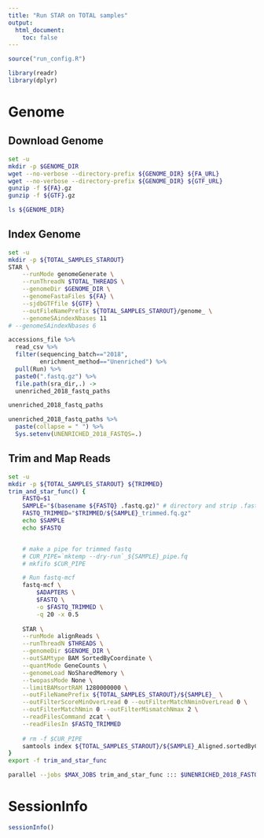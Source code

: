 ```yaml
---
title: "Run STAR on TOTAL samples"
output:
  html_document:
    toc: false
---
```


```r
source("run_config.R")

library(readr)
library(dplyr)
```

# Genome
## Download Genome
```bash
set -u
mkdir -p $GENOME_DIR
wget --no-verbose --directory-prefix ${GENOME_DIR} ${FA_URL} 
wget --no-verbose --directory-prefix ${GENOME_DIR} ${GTF_URL}
gunzip -f ${FA}.gz
gunzip -f ${GTF}.gz

ls ${GENOME_DIR}
```

## Index Genome
```bash
set -u
mkdir -p ${TOTAL_SAMPLES_STAROUT}
STAR \
    --runMode genomeGenerate \
    --runThreadN $TOTAL_THREADS \
    --genomeDir $GENOME_DIR \
    --genomeFastaFiles ${FA} \
    --sjdbGTFfile ${GTF} \
    --outFileNamePrefix ${TOTAL_SAMPLES_STAROUT}/genome_ \
    --genomeSAindexNbases 11
# --genomeSAindexNbases 6
```

```r
accessions_file %>%
  read_csv %>%
  filter(sequencing_batch=="2018", 
         enrichment_method=="Unenriched") %>%
  pull(Run) %>%
  paste0(".fastq.gz") %>%
  file.path(sra_dir,.) ->
  unenriched_2018_fastq_paths

unenriched_2018_fastq_paths

unenriched_2018_fastq_paths %>%
  paste(collapse = " ") %>%
  Sys.setenv(UNENRICHED_2018_FASTQS=.)
```

## Trim and Map Reads
```bash
set -u
mkdir -p ${TOTAL_SAMPLES_STAROUT} ${TRIMMED}
trim_and_star_func() {
    FASTQ=$1
    SAMPLE="$(basename ${FASTQ} .fastq.gz)" # directory and strip .fastq.gz file extension
    FASTQ_TRIMMED="$TRIMMED/${SAMPLE}_trimmed.fq.gz"
    echo $SAMPLE
    echo $FASTQ


    # make a pipe for trimmed fastq
    # CUR_PIPE=`mktemp --dry-run`_${SAMPLE}_pipe.fq
    # mkfifo $CUR_PIPE

    # Run fastq-mcf
    fastq-mcf \
        $ADAPTERS \
        $FASTQ \
        -o $FASTQ_TRIMMED \
        -q 20 -x 0.5
        
    STAR \
    --runMode alignReads \
    --runThreadN $THREADS \
    --genomeDir $GENOME_DIR \
    --outSAMtype BAM SortedByCoordinate \
    --quantMode GeneCounts \
    --genomeLoad NoSharedMemory \
    --twopassMode None \
    --limitBAMsortRAM 1280000000 \
    --outFileNamePrefix ${TOTAL_SAMPLES_STAROUT}/${SAMPLE}_ \
    --outFilterScoreMinOverLread 0 --outFilterMatchNminOverLread 0 \
    --outFilterMatchNmin 0 --outFilterMismatchNmax 2 \
    --readFilesCommand zcat \
    --readFilesIn $FASTQ_TRIMMED        
        
    # rm -f $CUR_PIPE
    samtools index ${TOTAL_SAMPLES_STAROUT}/${SAMPLE}_Aligned.sortedByCoord.out.bam
}
export -f trim_and_star_func

parallel --jobs $MAX_JOBS trim_and_star_func ::: $UNENRICHED_2018_FASTQS
```


# SessionInfo
```r
sessionInfo()
```

